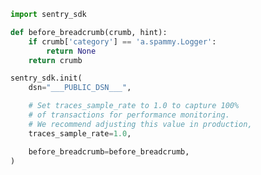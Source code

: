```python
import sentry_sdk

def before_breadcrumb(crumb, hint):
    if crumb['category'] == 'a.spammy.Logger':
        return None
    return crumb

sentry_sdk.init(
    dsn="___PUBLIC_DSN___",

    # Set traces_sample_rate to 1.0 to capture 100%
    # of transactions for performance monitoring.
    # We recommend adjusting this value in production,
    traces_sample_rate=1.0,

    before_breadcrumb=before_breadcrumb,
)
```
